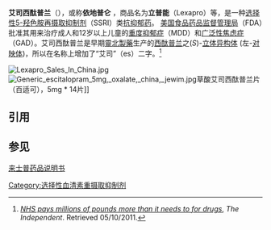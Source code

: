 {{About|药物的S-[[对映体|对映体]]|它的外消旋体形式|西酞普兰}}
{{medical}}
{{drugbox
| Verifiedfields = changed
| Watchedfields = changed
| verifiedrevid = 443735539
| IUPAC_name = (''S'')-1-[3-(Dimethylamino)propyl]-1-(4-fluorophenyl)-1,3-dihydroisobenzofuran-5-carbonitrile
| image = Escitalopram.svg
| image2 = Escitalopram-from-xtal-3D-balls.png
<!--Clinical data -->
| tradename = 来士普（Lexapro）, Cipralex等<ref name=drugsINT>drugs.com [http://www.drugs.com/international/escitalopram.html Drugs.com international: Escitalopram] Page accessed April 25, 2015</ref>
| Drugs.com = {{drugs.com|monograph|escitalopram-oxalate}}
| MedlinePlus = a603005
| pregnancy_AU = C
| pregnancy_US = C
| pregnancy_category = 
| legal_AU = S4
| legal_UK = POM
| legal_US = Rx-only
| legal_status = Rx-only
| routes_of_administration = 口服
| licence_US = Lexapro
<!--Pharmacokinetic data -->
| bioavailability = 80%
| protein_bound = ~56%
| metabolism = 肝脏, 特别是[[CYP3A4|CYP3A4]]和[[CYP2C19|CYP2C19]]
| elimination_half-life = 27–32小时
<!--Identifiers -->
| CAS_number_Ref = {{cascite|correct|??}}
| CAS_number = 128196-01-0
| ATC_prefix = N06
| ATC_suffix = AB10
| PubChem = 146570
| DrugBank_Ref = {{drugbankcite|changed|drugbank}}
| DrugBank = DB01175
| ChemSpiderID_Ref = {{chemspidercite|correct|chemspider}}
| ChemSpiderID = 129277
| UNII_Ref = {{fdacite|correct|FDA}}
| UNII = 4O4S742ANY
| ChEBI_Ref = {{ebicite|correct|EBI}}
| ChEBI = 36791
| ChEMBL_Ref = {{ebicite|correct|EBI}}
| ChEMBL = 1508
<!--Chemical data -->
| C=20 | H=21 | F=1 | N=2 | O=1
| molecular_weight = 324.392 g/mol<br>(414.43 as oxalate)
| smiles = Fc1ccc(cc1)[C@@]3(OCc2cc(C#N)ccc23)CCCN(C)C
| InChI = 1/C20H21FN2O/c1-23(2)11-3-10-20(17-5-7-18(21)8-6-17)19-9-4-15(13-22)12-16(19)14-24-20/h4-9,12H,3,10-11,14H2,1-2H3/t20-/m0/s1
| StdInChI_Ref = {{stdinchicite|correct|chemspider}}
| StdInChI = 1S/C20H21FN2O/c1-23(2)11-3-10-20(17-5-7-18(21)8-6-17)19-9-4-15(13-22)12-16(19)14-24-20/h4-9,12H,3,10-11,14H2,1-2H3/t20-/m0/s1
| StdInChIKey_Ref = {{stdinchicite|correct|chemspider}}
| StdInChIKey = WSEQXVZVJXJVFP-FQEVSTJZSA-N
}}

'''艾司西酞普兰'''（{{lang-en|Escitalopram}}），或称'''依地普仑''' ，商品名为'''立普能'''（Lexapro）等，是一种[[选择性5-羟色胺再摄取抑制剂|选择性5-羟色胺再摄取抑制剂]]（SSRI）类[[抗抑郁药|抗抑郁药]]。 [[美国食品药品监督管理局|美国食品药品监督管理局]]（FDA）批准其用来治疗成人和12岁以上儿童的[[重度抑郁症|重度抑郁症]]（MDD）和[[广泛性焦虑症|广泛性焦虑症]]（GAD）。艾司西酞普兰是早期[[靈北製藥|靈北製藥]]生产的[[西酞普兰|西酞普兰]]之(''S'')-[[立体异构体|立体异构体]] (左-[[对映体|对映体]])，所以在名称上增加了“艾司”（es）二字。<ref name=Ind>[http://www.independent.co.uk/life-style/health-and-families/health-news/nhs-pays-millions-of-pounds-more-than-it-needs-to-for-drugs-2365615.html ''NHS pays millions of pounds more than it needs to for drugs''], ''The Independent''. Retrieved 05/10/2011.</ref>

[[File:Lexapro_Sales_In_China.jpg|thumb]]
[[File:Generic_escitalopram_5mg,_oxalate,_china,_jewim.jpg|thumb]]草酸艾司西酞普兰片（百适可），5mg * 14片]]

==引用==
{{reflist}}

== 参见 ==
[https://www.lundbeck.com/upload/cn/pdf/%E8%8D%AF%E5%93%81%E8%AF%B4%E6%98%8E%E4%B9%A6/%E6%9D%A5%E5%A3%AB%E6%99%AE%E8%8D%AF%E5%93%81%E8%AF%B4%E6%98%8E%E4%B9%A6%2020200619.pdf 来士普药品说明书]{{抗抑郁药}}
{{OCD pharmacotherapies}}
{{Sigmaergics}}

[[Category:选择性血清素重摄取抑制剂|Category:选择性血清素重摄取抑制剂]]